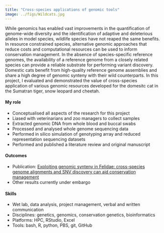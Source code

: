 ```yaml
---
title: "Cross-species applications of genomic tools"
image: ../figs/Wildcats.jpg
---
```


While genomics has enabled vast improvements in the quantification of genome-wide diversity and the identification of adaptive and deleterious alleles in model species, wildlife species have not reaped the same benefits. In resource constrained species, alternative genomic approaches that reduce costs and computational resources can be used to inform conservation management. In the absence of species-specific reference genomes, the availability of a reference genome from a closely related species can provide a reliable substrate for performing variant discovery. Domestic cats benefit from high-quality reference genome assemblies and share a high degree of genomic synteny with their wild counterparts. In this project, I evaluated and demonstrated the value of cross-species application of various genomic resources developed for the domesitc cat in the Sumatran tiger, snow leopard and cheetah. 

#### My role

* Conceptualised all aspects of the research for this project 
* Liased with veterinarians and zoo managers to collect samples 
* Extracted genomic DNA from whole blood and buccal swabs
* Processed and analysed whole genome sequencing data 
* Performed in silico simulation of genotyping array and reduced representation sequencing datasets 
* Performed and published a literature review and original manuscript  

#### Outcomes

* Publication: [Exploiting genomic synteny in Felidae: cross-species genome alignments and SNV discovery can aid conservation management](https://bmcgenomics.biomedcentral.com/articles/10.1186/s12864-021-07899-2) 
* Other results currently under embargo

#### Skills 

* Wet lab, data analysis, project management, verbal and written communication
* Disciplines: genetics, genomics, conservation genetics,  bioinformatics
* Platforms: HPC, RStudio, Excel  
* Tools: bash, R, python, PBS, git, GitHub
